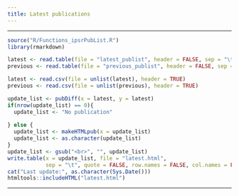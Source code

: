 ```yaml
---
title: Latest publications
---
```


---

```r
source("R/Functions_ipsrPubList.R")
library(rmarkdown)

latest <- read.table(file = "latest_publist", header = FALSE, sep = "\t")
previous <- read.table(file = "previous_publist", header = FALSE, sep = "\t")

latest <- read.csv(file = unlist(latest), header = TRUE)
previous <- read.csv(file = unlist(previous), header = TRUE)

update_list <- pubDiff(x = latest, y = latest)
if(nrow(update_list) == 0){
  update_list <- "No publication"
  
} else {
  update_list <- makeHTMLpub(x = update_list)
  update_list <- as.character(update_list)
}
update_list <- gsub("<br>", "", update_list)
write.table(x = update_list, file = "latest.html", 
            sep = "\t", quote = FALSE, row.names = FALSE, col.names = FALSE)
cat("Last update:", as.character(Sys.Date()))
htmltools::includeHTML("latest.html")
```

---
